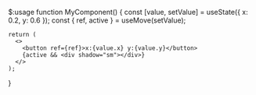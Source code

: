 $:usage
function MyComponent() {
  const [value, setValue] = useState({ x: 0.2, y: 0.6 });
  const { ref, active } = useMove<HTMLButtonElement>(setValue);

    return (
      <>
        <button ref={ref}>x:{value.x} y:{value.y}</button>
        {active && <div shadow="sm"></div>}
      </>
    );

}
